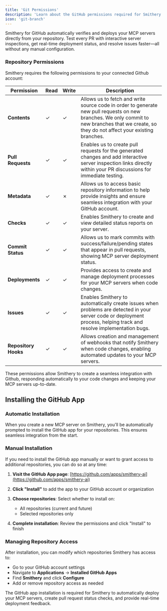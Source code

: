 ```yaml
---
title: 'Git Permissions'
description: 'Learn about the GitHub permissions required for Smithery integration.'
icon: 'git-branch'
---
```


Smithery for GitHub automatically verifies and deploys your MCP servers directly from your repository. Test every PR with interactive server inspections, get real-time deployment status, and resolve issues faster—all without any manual configuration.

### Repository Permissions

Smithery requires the following permissions to your connected Github account:

| **Permission** | **Read** | **Write** | **Description** |
|---------------|---------|----------|-----------------|
| **Contents**   | ✓ | ✓ | Allows us to fetch and write source code in order to generate new pull requests on new branches. We only commit to new branches that we create, so they do not affect your existing branches. |
| **Pull Requests** | ✓ | ✓ | Enables us to create pull requests for the generated changes and add interactive server inspection links directly within your PR discussions for immediate testing. |
| **Metadata**   | ✓ | ✗ | Allows us to access basic repository information to help provide insights and ensure seamless integration with your GitHub account. |
| **Checks** | ✓ | ✓ | Enables Smithery to create and view detailed status reports on your server. |
| **Commit Status** | ✓ | ✓ | Allows us to mark commits with success/failure/pending states that appear in pull requests, showing MCP server deployment status. |
| **Deployments** | ✓ | ✓ | Provides access to create and manage deployment processes for your MCP servers when code changes. |
| **Issues** | ✓ | ✓ | Enables Smithery to automatically create issues when problems are detected in your server code or deployment process, helping track and resolve implementation bugs. |
| **Repository Hooks** | ✓ | ✓ | Allows creation and management of webhooks that notify Smithery when code changes, enabling automated updates to your MCP servers. |

These permissions allow Smithery to create a seamless integration with Github, responding automatically to your code changes and keeping your MCP servers up-to-date.

## Installing the GitHub App

### Automatic Installation

When you create a new MCP server on Smithery, you'll be automatically prompted to install the GitHub app for your repositories. This ensures seamless integration from the start.

### Manual Installation

If you need to install the GitHub app manually or want to grant access to additional repositories, you can do so at any time:

1. **Visit the GitHub App page**: [https://github.com/apps/smithery-ai](https://github.com/apps/smithery-ai)

2. **Click "Install"** to add the app to your GitHub account or organization

3. **Choose repositories**: Select whether to install on:
   - All repositories (current and future)
   - Selected repositories only

4. **Complete installation**: Review the permissions and click "Install" to finish

### Managing Repository Access

After installation, you can modify which repositories Smithery has access to:

- Go to your GitHub account settings
- Navigate to **Applications** → **Installed GitHub Apps**
- Find **Smithery** and click **Configure**
- Add or remove repository access as needed

The GitHub app installation is required for Smithery to automatically deploy your MCP servers, create pull request status checks, and provide real-time deployment feedback.
